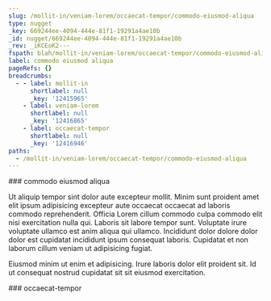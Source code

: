 ```yaml
---
slug: /mollit-in/veniam-lorem/occaecat-tempor/commodo-eiusmod-aliqua
type: nugget
_key: 669244ee-4094-444e-81f1-19291a4ae10b
_id: nugget/669244ee-4094-444e-81f1-19291a4ae10b
_rev: _iKCEoK2---
fspath: blah/mollit-in/veniam-lorem/occaecat-tempor/commodo-eiusmod-aliqua.md
label: commodo eiusmod aliqua
pageRefs: {}
breadcrumbs:
  - - label: mollit-in
      shortlabel: null
      _key: '12415965'
    - label: veniam-lorem
      shortlabel: null
      _key: '12416865'
    - label: occaecat-tempor
      shortlabel: null
      _key: '12416946'
paths:
  - /mollit-in/veniam-lorem/occaecat-tempor/commodo-eiusmod-aliqua
---
```


<NuggetArea>
<Nugget slug="/mollit-in/veniam-lorem/occaecat-tempor/commodo-eiusmod-aliqua" type="nugget" _key="669244ee-4094-444e-81f1-19291a4ae10b" _id="nugget/669244ee-4094-444e-81f1-19291a4ae10b" _rev="_iKCEoK2---" fspath="blah/mollit-in/veniam-lorem/occaecat-tempor/commodo-eiusmod-aliqua.md" label="commodo eiusmod aliqua" paths="/mollit-in/veniam-lorem/occaecat-tempor/commodo-eiusmod-aliqua">
<NuggetBody>
### commodo eiusmod aliqua

Ut aliquip tempor sint dolor aute excepteur mollit. Minim sunt proident amet elit ipsum adipisicing excepteur aute occaecat occaecat ad laboris commodo reprehenderit. Officia Lorem cillum commodo culpa commodo elit nisi exercitation nulla qui. Laboris sit labore tempor sunt. Voluptate irure voluptate ullamco est anim aliqua qui ullamco. Incididunt dolor dolore dolor dolor est cupidatat incididunt ipsum consequat laboris. Cupidatat et non laborum cillum veniam ut adipisicing fugiat.

Eiusmod minim ut enim et adipisicing. Irure laboris dolor elit proident sit. Id ut consequat nostrud cupidatat sit sit eiusmod exercitation.

</NuggetBody>
<Breadcrumbs>
<Crumbs>
<Crumb _key="12415965" label="mollit-in" /><Crumb _key="12416865" label="veniam-lorem" /><Crumb _key="12416946" label="occaecat-tempor" />
</Crumbs>
</Breadcrumbs>
</Nugget>

<NuggetsInbound>
</NuggetsInbound>
<NuggetsOutbound>
</NuggetsOutbound>
</NuggetArea>
<PassagesInbound>
<Passage direction="inbound" type="passage" _key="12416946" _id="passage/12416946" _rev="_iKCEoKy--A" label="occaecat-tempor" passage="occaecat-tempor" fspath="blah/mollit-in/veniam-lorem/occaecat-tempor" paths="/mollit-in/veniam-lorem/occaecat-tempor" slug="/mollit-in/veniam-lorem/occaecat-tempor">
<NuggetBody>
### occaecat-tempor

</NuggetBody>
<Breadcrumbs>
<Crumbs>
<Crumb _key="12415965" label="mollit-in" /><Crumb _key="12416865" label="veniam-lorem" />
</Crumbs>
</Breadcrumbs>
</Passage>

</PassagesInbound>
<PassagesOutbound>
</PassagesOutbound>